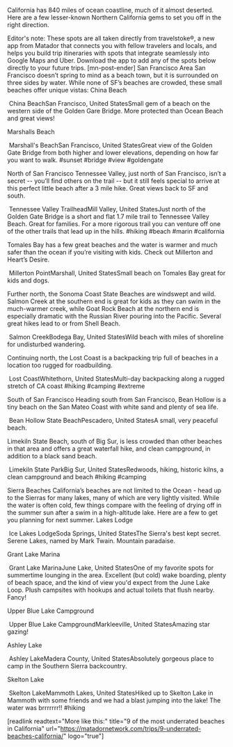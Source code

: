California has 840 miles of ocean coastline, much of it almost deserted. Here are a few lesser-known Northern California gems to set you off in the right direction.

Editor's note: These spots are all taken directly from travelstoke®, a new app from Matador that connects you with fellow travelers and locals, and helps you build trip itineraries with spots that integrate seamlessly into Google Maps and Uber. Download the app to add any of the spots below directly to your future trips. [mn-post-ender]
San Francisco Area
San Francisco doesn’t spring to mind as a beach town, but it is surrounded on three sides by water. While none of SF’s beaches are crowded, these small beaches offer unique vistas:
China Beach

 China BeachSan Francisco, United StatesSmall gem of a beach on the western side of the Golden Gare Bridge. More protected than Ocean Beach and great views!


Marshalls Beach

 Marshall's BeachSan Francisco, United StatesGreat view of the Golden Gate Bridge from both higher and lower elevations, depending on how far you want to walk. #sunset #bridge #view #goldengate


North of San Francisco
Tennessee Valley, just north of San Francisco, isn’t a secret -- you’ll find others on the trail -- but it still feels special to arrive at this perfect little beach after a 3 mile hike. Great views back to SF and south.

 Tennessee Valley TrailheadMill Valley, United StatesJust north of the Golden Gate Bridge is a short and flat 1.7 mile trail to Tennessee Valley Beach. Great for families. For a more rigorous trail you can venture off one of the other trails that lead up in the hills. #hiking #beach #marin #california



Tomales Bay has a few great beaches and the water is warmer and much safer than the ocean if you’re visiting with kids. Check out Millerton and Heart’s Desire.

 Millerton PointMarshall, United StatesSmall beach on Tomales Bay great for kids and dogs.



Further north, the Sonoma Coast State Beaches are windswept and wild. Salmon Creek at the southern end is great for kids as they can swim in the much-warmer creek, while Goat Rock Beach at the northern end is especially dramatic with the Russian River pouring into the Pacific. Several great hikes lead to or from Shell Beach.

 Salmon CreekBodega Bay, United StatesWild beach with miles of shoreline for undisturbed wandering.



Continuing north, the Lost Coast is a backpacking trip full of beaches in a location too rugged for roadbuilding.

 Lost CoastWhitethorn, United StatesMulti-day backpacking along a rugged stretch of CA coast #hiking #camping #extreme


South of San Francisco
Heading south from San Francisco, Bean Hollow is a tiny beach on the San Mateo Coast with white sand and plenty of sea life.

 Bean Hollow State BeachPescadero, United StatesA small, very peaceful beach.



Limekiln State Beach, south of Big Sur, is less crowded than other beaches in that area and offers a great waterfall hike, and clean campground, in addition to a black sand beach.

 Limekiln State ParkBig Sur, United StatesRedwoods, hiking, historic kilns, a clean campground and beach #hiking #camping


Sierra Beaches
California’s beaches are not limited to the Ocean - head up to the Sierras for many lakes, many of which are very lightly visited. While the water is often cold, few things compare with the feeling of drying off in the summer sun after a swim in a high-altitude lake. Here are a few to get you planning for next summer.
Lakes Lodge

 Ice Lakes LodgeSoda Springs, United StatesThe Sierra's best kept secret. Serene Lakes, named by Mark Twain. Mountain paradaise.


Grant Lake Marina

 Grant Lake MarinaJune Lake, United StatesOne of my favorite spots for summertime lounging in the area. Excellent (but cold) wake boarding, plenty of beach space, and the kind of view you'd expect from the June Lake Loop. Plush campsites with hookups and actual toilets that flush nearby. Fancy!


Upper Blue Lake Campground

 Upper Blue Lake CampgroundMarkleeville, United StatesAmazing star gazing!


Ashley Lake

 Ashley LakeMadera County, United StatesAbsolutely gorgeous place to camp in the Southern Sierra backcountry.


Skelton Lake

 Skelton LakeMammoth Lakes, United StatesHiked up to Skelton Lake in Mammoth with some friends and we had a blast jumping into the lake! The water was brrrrrrr!! #hiking



[readlink readtext="More like this:" title="9 of the most underrated beaches in California" url="https://matadornetwork.com/trips/9-underrated-beaches-california/" logo="true"]